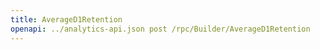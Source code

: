 ---
title: AverageD1Retention
openapi: ../analytics-api.json post /rpc/Builder/AverageD1Retention
---
